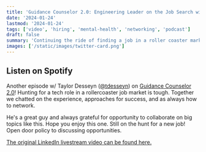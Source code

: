 ```yaml
---
title: 'Guidance Counselor 2.0: Engineering Leader on the Job Search with Taylor Desseyn'
date: '2024-01-24'
lastmod: '2024-01-24'
tags: ['video', 'hiring', 'mental-health', 'networking', 'podcast']
draft: false
summary: 'Continuing the ride of finding a job in a roller coaster market as an engineering leader.'
images: ['/static/images/twitter-card.png']
---
```


## Listen on Spotify

<Spotify
  src="https://open.spotify.com/embed/episode/7jZMwnFUlEtug01TaVxsRS"
  titte="Guidance Counselor 2.0 Livestream: Engineering Manager on the Job Search with Taylor Desseyn"
/>

Another episode w/ Taylor Desseyn (<a target="_blank" href="https://www.twitter.com/tdesseyn">@tdesseyn</a>) on <a target="_blank" href="https://solo.to/tdesseyn">Guidance Counselor 2.0</a>! Hunting for a tech role in a rollercoaster job market is tough. Together we chatted on the experience, approaches for success, and as always how to network.

He's a great guy and always grateful for opportunity to collaborate on big topics like this. Hope you enjoy this one. Still on the hunt for a new job! Open door policy to discussing opportunities.

<a href="https://www.linkedin.com/in/taylordesseyn/" target="_blank">
  The original LinkedIn livestream video can be found here.
</a>

